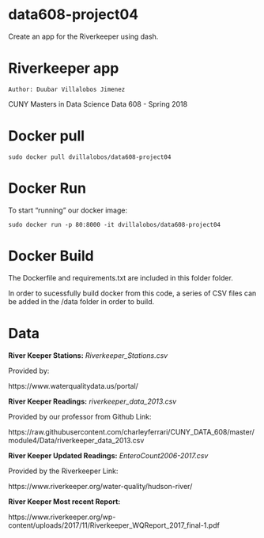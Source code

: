# data608-project04
Create an app for the Riverkeeper using dash.

# Riverkeeper app

	Author: Duubar Villalobos Jimenez

CUNY Masters in Data Science
Data 608 - Spring 2018

# Docker pull

	sudo docker pull dvillalobos/data608-project04

# Docker Run

To start “running” our docker image:

	sudo docker run -p 80:8000 -it dvillalobos/data608-project04

# Docker Build

The Dockerfile and requirements.txt are included in this folder folder.

In order to sucessfully build docker from this code, a series of CSV files can be added in the /data folder in order to build.

# Data

**River Keeper Stations:** *Riverkeeper_Stations.csv*

Provided by: 

https://www.waterqualitydata.us/portal/



**River Keeper Readings:** *riverkeeper_data_2013.csv*

Provided by our professor from Github Link:

https://raw.githubusercontent.com/charleyferrari/CUNY_DATA_608/master/module4/Data/riverkeeper_data_2013.csv


**River Keeper Updated Readings:** *EnteroCount2006-2017.csv*

Provided by the Riverkeeper Link:

https://www.riverkeeper.org/water-quality/hudson-river/


**River Keeper Most recent Report:**

https://www.riverkeeper.org/wp-content/uploads/2017/11/Riverkeeper_WQReport_2017_final-1.pdf





